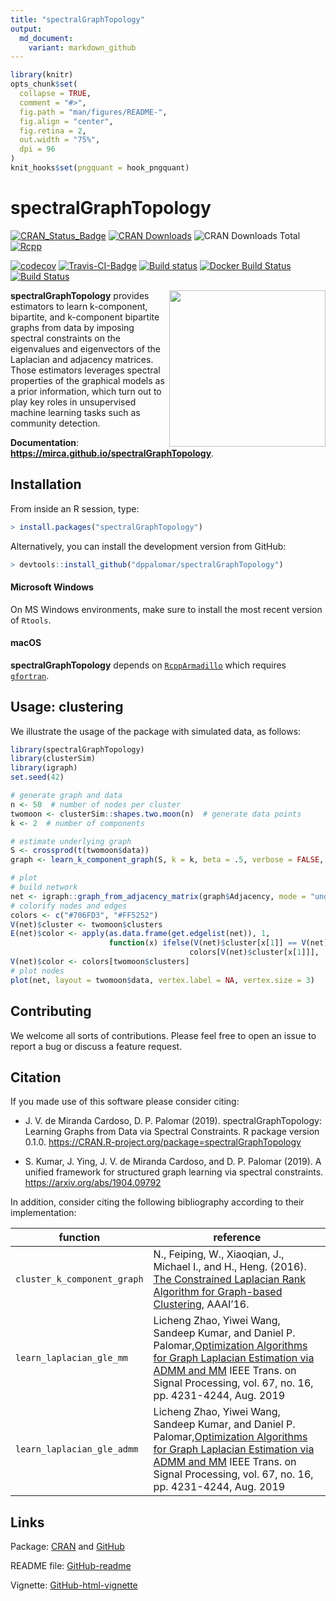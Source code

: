 ```yaml
---
title: "spectralGraphTopology"
output:
  md_document:
    variant: markdown_github
---
```


<!-- README.md is generated from README.Rmd. Please edit that file -->

```r
library(knitr)
opts_chunk$set(
  collapse = TRUE,
  comment = "#>",
  fig.path = "man/figures/README-",
  fig.align = "center",
  fig.retina = 2,
  out.width = "75%",
  dpi = 96
)
knit_hooks$set(pngquant = hook_pngquant)
```

# spectralGraphTopology

[![CRAN_Status_Badge](https://www.r-pkg.org/badges/version/spectralGraphTopology)](https://cran.r-project.org/package=spectralGraphTopology)
[![CRAN Downloads](https://cranlogs.r-pkg.org/badges/spectralGraphTopology)](https://cran.r-project.org/package=spectralGraphTopology)
![CRAN Downloads Total](https://cranlogs.r-pkg.org/badges/grand-total/spectralGraphTopology?color=brightgreen)
[![Rcpp](https://img.shields.io/badge/powered%20by-Rcpp-orange.svg?style=flat)](http://www.rcpp.org/)

[![codecov](https://codecov.io/gh/mirca/spectralGraphTopology/branch/master/graph/badge.svg)](https://codecov.io/gh/mirca/spectralGraphTopology)
[![Travis-CI-Badge](https://travis-ci.org/mirca/spectralGraphTopology.svg?branch=master)](https://travis-ci.org/mirca/spectralGraphTopology)
[![Build status](https://ci.appveyor.com/api/projects/status/vr62ddvc9xoabnwy?svg=true)](https://ci.appveyor.com/project/mirca/spectralgraphtopology-j05c9)
[![Docker Build Status](https://img.shields.io/docker/cloud/build/mirca/spectralgraphtopology.svg)](https://hub.docker.com/r/mirca/spectralgraphtopology/)
[![Build Status](https://dev.azure.com/jvmirca/spectralGraphTopology/_apis/build/status/mirca.spectralGraphTopology?branchName=master)](https://dev.azure.com/jvmirca/spectralGraphTopology/_build/latest?definitionId=1&branchName=master)

<a href="https://mirca.github.io/spectralGraphTopology"><img style="float: right;" width="250" src="./man/figures//circles3_reduced.gif" align="right" /></a>

**spectralGraphTopology** provides estimators to learn k-component, bipartite,
and k-component bipartite graphs from data by imposing spectral constraints
on the eigenvalues and eigenvectors of the Laplacian and adjacency matrices.
Those estimators leverages spectral properties of the graphical models as a
prior information, which turn out to play key roles in unsupervised machine
learning tasks such as community detection.

**Documentation**: [**https://mirca.github.io/spectralGraphTopology**](https://mirca.github.io/spectralGraphTopology).

## Installation

From inside an R session, type:
```r
> install.packages("spectralGraphTopology")
```

Alternatively, you can install the development version from GitHub:
```r
> devtools::install_github("dppalomar/spectralGraphTopology")
```

#### Microsoft Windows
On MS Windows environments, make sure to install the most recent version of ``Rtools``.

#### macOS
**spectralGraphTopology** depends on [`RcppArmadillo`](https://github.com/RcppCore/RcppArmadillo)
which requires [`gfortran`](https://CRAN.R-project.org/bin/macosx/tools/).

## Usage: clustering
We illustrate the usage of the package with simulated data, as follows:
```r
library(spectralGraphTopology)
library(clusterSim)
library(igraph)
set.seed(42)

# generate graph and data
n <- 50  # number of nodes per cluster
twomoon <- clusterSim::shapes.two.moon(n)  # generate data points
k <- 2  # number of components

# estimate underlying graph
S <- crossprod(t(twomoon$data))
graph <- learn_k_component_graph(S, k = k, beta = .5, verbose = FALSE, abstol = 1e-3)

# plot
# build network
net <- igraph::graph_from_adjacency_matrix(graph$Adjacency, mode = "undirected", weighted = TRUE)
# colorify nodes and edges
colors <- c("#706FD3", "#FF5252")
V(net)$cluster <- twomoon$clusters
E(net)$color <- apply(as.data.frame(get.edgelist(net)), 1,
                      function(x) ifelse(V(net)$cluster[x[1]] == V(net)$cluster[x[2]],
                                        colors[V(net)$cluster[x[1]]], '#000000'))
V(net)$color <- colors[twomoon$clusters]
# plot nodes
plot(net, layout = twomoon$data, vertex.label = NA, vertex.size = 3)
```

## Contributing
We welcome all sorts of contributions. Please feel free to open an issue
to report a bug or discuss a feature request.

## Citation
If you made use of this software please consider citing:

- J. V. de Miranda Cardoso, D. P. Palomar (2019). spectralGraphTopology: Learning Graphs from
  Data via Spectral Constraints. R package version 0.1.0. <https://CRAN.R-project.org/package=spectralGraphTopology>

- S. Kumar, J. Ying, J. V. de Miranda Cardoso, and D. P. Palomar (2019). A unified framework
  for structured graph learning via spectral constraints. <https://arxiv.org/abs/1904.09792>

In addition, consider citing the following bibliography according to their
implementation:

| **function**                | **reference**                                                                                                                                                                                                                                                                                     |
|-----------------------------|---------------------------------------------------------------------------------------------------------------------------------------------------------------------------------------------------------------------------------------------------------------------------------------------------|
| `cluster_k_component_graph` | N., Feiping, W., Xiaoqian, J., Michael I., and H., Heng. (2016). [The Constrained Laplacian Rank Algorithm for Graph-based Clustering](https://dl.acm.org/citation.cfm?id=3016100.3016174), AAAI'16.                                                                                              |
| `learn_laplacian_gle_mm`    | Licheng Zhao, Yiwei Wang, Sandeep Kumar, and Daniel P. Palomar,[Optimization Algorithms for Graph Laplacian Estimation via ADMM and MM](https://palomar.home.ece.ust.hk/papers/2019/ZhaoWangKumarPalomar-TSP2019.pdf) IEEE Trans. on Signal Processing, vol. 67, no. 16, pp. 4231-4244, Aug. 2019 |
| `learn_laplacian_gle_admm`    | Licheng Zhao, Yiwei Wang, Sandeep Kumar, and Daniel P. Palomar,[Optimization Algorithms for Graph Laplacian Estimation via ADMM and MM](https://palomar.home.ece.ust.hk/papers/2019/ZhaoWangKumarPalomar-TSP2019.pdf) IEEE Trans. on Signal Processing, vol. 67, no. 16, pp. 4231-4244, Aug. 2019 |

## Links
Package: [CRAN](https://CRAN.R-project.org/package=spectralGraphTopology) and
[GitHub](https://github.com/dppalomar/spectralGraphTopology)

README file: [GitHub-readme](https://github.com/dppalomar/spectralGraphTopology/blob/master/README.md)

Vignette: [GitHub-html-vignette](https://raw.githack.com/dppalomar/spectralGraphTopology/master/vignettes/SpectralGraphTopology.html)
